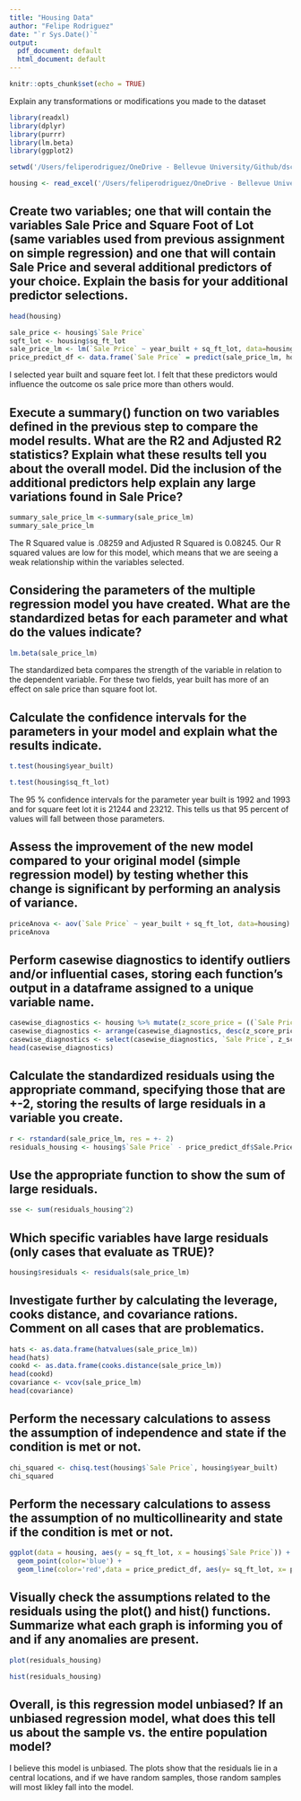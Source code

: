 ```yaml
---
title: "Housing Data"
author: "Felipe Rodriguez"
date: "`r Sys.Date()`"
output:
  pdf_document: default
  html_document: default
---
```


```r
knitr::opts_chunk$set(echo = TRUE)
```

Explain any transformations or modifications you made to the dataset
```r
library(readxl)
library(dplyr)
library(purrr)
library(lm.beta)
library(ggplot2)
```

```r
setwd('/Users/feliperodriguez/OneDrive - Bellevue University/Github/dsc520/')

housing <- read_excel('/Users/feliperodriguez/OneDrive - Bellevue University/Github/dsc520/data/week-7-housing.xlsx')
```

## Create two variables; one that will contain the variables Sale Price and Square Foot of Lot (same variables used from previous assignment on simple regression) and one that will contain Sale Price and several additional predictors of your choice. Explain the basis for your additional predictor selections.

```r
head(housing)
```
```r
sale_price <- housing$`Sale Price`
sqft_lot <- housing$sq_ft_lot
sale_price_lm <- lm(`Sale Price` ~ year_built + sq_ft_lot, data=housing)
price_predict_df <- data.frame(`Sale Price` = predict(sale_price_lm, housing), year_built=housing$year_built, sq_ft_lot=housing$sq_ft_lot)
```

I selected year built and square feet lot. I felt that these predictors would influence the outcome os sale price more than others would. 

## Execute a summary() function on two variables defined in the previous step to compare the model results. What are the R2 and Adjusted R2 statistics? Explain what these results tell you about the overall model. Did the inclusion of the additional predictors help explain any large variations found in Sale Price?

```r
summary_sale_price_lm <-summary(sale_price_lm)
summary_sale_price_lm
```
The R Squared value is .08259 and Adjusted R Squared is 0.08245. Our R squared values are low for this model, which  means that we are seeing a weak relationship within the variables selected. 

## Considering the parameters of the multiple regression model you have created. What are the standardized betas for each parameter and what do the values indicate?

```r
lm.beta(sale_price_lm)
```
The standardized beta compares the strength of the variable in relation to the dependent variable. For these two fields, year built has more of an effect on sale price than square foot lot. 

## Calculate the confidence intervals for the parameters in your model and explain what the results indicate.
```r
t.test(housing$year_built)
```
```r
t.test(housing$sq_ft_lot)
```
The 95 % confidence intervals for the parameter year built is 1992 and 1993 and for square feet lot it is 21244 and 23212. This tells us that 95 percent of values will fall between those parameters. 


## Assess the improvement of the new model compared to your original model (simple regression model) by testing whether this change is significant by performing an analysis of variance.

```r
priceAnova <- aov(`Sale Price` ~ year_built + sq_ft_lot, data=housing)
priceAnova
```

## Perform casewise diagnostics to identify outliers and/or influential cases, storing each function's output in a dataframe assigned to a unique variable name.

```r
casewise_diagnostics <- housing %>% mutate(z_score_price = ((`Sale Price` - mean(`Sale Price`))/sd(`Sale Price`)))
casewise_diagnostics <- arrange(casewise_diagnostics, desc(z_score_price))
casewise_diagnostics <- select(casewise_diagnostics, `Sale Price`, z_score_price)
head(casewise_diagnostics)
```

## Calculate the standardized residuals using the appropriate command, specifying those that are +-2, storing the results of large residuals in a variable you create.
```r
r <- rstandard(sale_price_lm, res = +- 2)
residuals_housing <- housing$`Sale Price` - price_predict_df$Sale.Price
```

## Use the appropriate function to show the sum of large residuals.
```r
sse <- sum(residuals_housing^2)
```

## Which specific variables have large residuals (only cases that evaluate as TRUE)?
```r
housing$residuals <- residuals(sale_price_lm)
```


## Investigate further by calculating the leverage, cooks distance, and covariance rations. Comment on all cases that are problematics.
```r
hats <- as.data.frame(hatvalues(sale_price_lm))
head(hats)
cookd <- as.data.frame(cooks.distance(sale_price_lm))
head(cookd)
covariance <- vcov(sale_price_lm)
head(covariance)
```

## Perform the necessary calculations to assess the assumption of independence and state if the condition is met or not.

```r
chi_squared <- chisq.test(housing$`Sale Price`, housing$year_built)
chi_squared
```

## Perform the necessary calculations to assess the assumption of no multicollinearity and state if the condition is met or not.
```r
ggplot(data = housing, aes(y = sq_ft_lot, x = housing$`Sale Price`)) +
  geom_point(color='blue') +
  geom_line(color='red',data = price_predict_df, aes(y= sq_ft_lot, x= price_predict_df$Sale.Price))
```

## Visually check the assumptions related to the residuals using the plot() and hist() functions. Summarize what each graph is informing you of and if any anomalies are present.

```r
plot(residuals_housing)
```

```r
hist(residuals_housing)
```


## Overall, is this regression model unbiased? If an unbiased regression model, what does this tell us about the sample vs. the entire population model?

I believe this model is unbiased. The plots show that the residuals lie in a central locations, and if we have random samples, those random samples will most likley fall into the model. 
